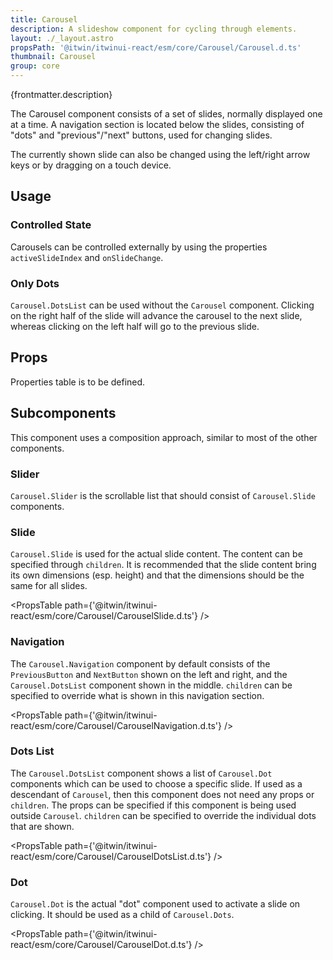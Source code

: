 ```yaml
---
title: Carousel
description: A slideshow component for cycling through elements.
layout: ./_layout.astro
propsPath: '@itwin/itwinui-react/esm/core/Carousel/Carousel.d.ts'
thumbnail: Carousel
group: core
---
```



<p>{frontmatter.description}</p>

<LiveExample src='Carousel.main.tsx'>
  <AllExamples.CarouselMainExample client:load />
</LiveExample>

The Carousel component consists of a set of slides, normally displayed one at a time. A navigation section is
located below the slides, consisting of "dots" and "previous"/"next" buttons, used for changing slides.

The currently shown slide can also be changed using the left/right arrow keys or by dragging on a touch device.

## Usage

### Controlled State

Carousels can be controlled externally by using the properties `activeSlideIndex` and `onSlideChange`.

<LiveExample src='Carousel.controlled.tsx'>
  <AllExamples.CarouselControlledExample client:load />
</LiveExample>

### Only Dots

`Carousel.DotsList` can be used without the `Carousel` component. Clicking on the right half of the slide will advance the carousel to the next slide, whereas clicking on the left half will go to the previous slide.

<LiveExample src='Carousel.onlyDots.tsx'>
  <AllExamples.CarouselOnlyDotsExample client:load />
</LiveExample>

## Props

Properties table is to be defined.

<PropsTable path={frontmatter.propsPath} />

## Subcomponents

This component uses a composition approach, similar to most of the other components.

### Slider

`Carousel.Slider` is the scrollable list that should consist of `Carousel.Slide` components.

### Slide

`Carousel.Slide` is used for the actual slide content. The content can be specified through `children`. It is recommended that the slide content bring its own dimensions (esp. height) and that the dimensions should be the same for all slides.

<PropsTable path={'@itwin/itwinui-react/esm/core/Carousel/CarouselSlide.d.ts'} />

### Navigation

The `Carousel.Navigation` component by default consists of the `PreviousButton` and `NextButton` shown on the left and right, and the `Carousel.DotsList` component shown in the middle. `children` can be specified to override what is shown in this navigation section.

<PropsTable path={'@itwin/itwinui-react/esm/core/Carousel/CarouselNavigation.d.ts'} />

### Dots List

The `Carousel.DotsList` component shows a list of `Carousel.Dot` components which can be used to choose a specific slide. If used as a descendant of `Carousel`, then this component does not need any props or `children`. The props can be specified if this component is being used outside `Carousel`. `children` can be specified to override the individual dots that are shown.

<PropsTable path={'@itwin/itwinui-react/esm/core/Carousel/CarouselDotsList.d.ts'} />

### Dot

`Carousel.Dot` is the actual "dot" component used to activate a slide on clicking. It should be used as a child of `Carousel.Dots`.

<PropsTable path={'@itwin/itwinui-react/esm/core/Carousel/CarouselDot.d.ts'} />
